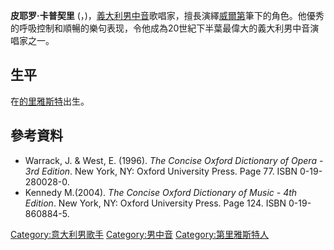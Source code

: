 '''皮耶罗·卡普契里''' ({{lang|it|'''Piero Cappuccilli'''}}，{{bd|1929年|11月9日|2005年|7月12日|catIdx=C}})，[[義大利|義大利]][[男中音|男中音]]歌唱家，擅長演繹[[威爾第|威爾第]]筆下的角色。他優秀的呼吸控制和順暢的樂句表现，令他成為20世紀下半葉最偉大的義大利男中音演唱家之一。

==生平==
在[[的里雅斯特|的里雅斯特]]出生。

==參考資料==
<div class="references-small">

* Warrack, J. & West, E. (1996). ''The Concise Oxford Dictionary of Opera - 3rd Edition''. New York, NY: Oxford University Press. Page 77. ISBN 0-19-280028-0.  
* Kennedy M.(2004). ''The Concise Oxford Dictionary of Music - 4th Edition''. New York, NY: Oxford University Press. Page 124. ISBN 0-19-860884-5.  

</div>

{{Authority control}}
{{singer-stub}}
{{opera-stub}}

[[Category:意大利男歌手|Category:意大利男歌手]]
[[Category:男中音|Category:男中音]]
[[Category:第里雅斯特人|Category:第里雅斯特人]]